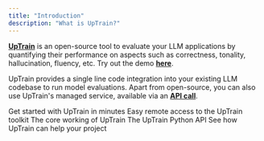 ```yaml
---
title: "Introduction"
description: "What is UpTrain?"
---
```


**[UpTrain](https://uptrain.ai)** is an open-source tool to evaluate your LLM applications by quantifying their performance on aspects such as correctness, tonality,  hallucination, fluency, etc. Try out the demo **[here](https://demo.uptrain.ai/evals_demo/)**.

UpTrain provides a single line code integration into your existing LLM codebase to run model evaluations. Apart from open-source, you can also use UpTrain's managed service, available via an **[API call](/managed-services/overview)**.

<CardGroup cols={2}>
  <Card
    title="Quickstart"
    href="/getting-started/quickstart"
    icon="bolt"
    color="#ffbe26"
  >
    Get started with UpTrain in minutes
  </Card>
  <Card
    title="Managed Service"
    href="/managed-services/overview"
    icon="cloud"
    color="#0081eb"
  >
    Easy remote access to the UpTrain toolkit 
  </Card>
  <Card
    title="Key Components"
    href="/key-components"
    icon="list"
    color="#b50e0e"
  >
    The core working of UpTrain
  </Card>
  <Card
    title="API Reference"
    href="https://uptrain-ai.github.io/uptrain"
    icon="terminal"
    color="#0fba20"
  >
    The UpTrain Python API
  </Card>
  <Card
    title="Tutorials"
    href="/tutorials/prompt-experiments"
    icon="cube"
    >
    See how UpTrain can help your project
  </Card>
</CardGroup>